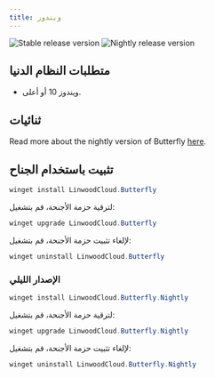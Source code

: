 ```yaml
---
title: ويندوز
---
```


![Stable release version](https://img.shields.io/badge/dynamic/yaml?color=c4840d&label=Stable&query=%24.version&url=https%3A%2F%2Fraw.githubusercontent.com%2FLinwoodDev%2Fbutterfly%2Fstable%2Fapp%2Fpubspec.yaml&style=for-the-badge)
![Nightly release version](https://img.shields.io/badge/dynamic/yaml?color=f7d28c&label=Nightly&query=%24.version&url=https%3A%2F%2Fraw.githubusercontent.com%2FLinwoodDev%2Fbutterfly%2Fnightly%2Fapp%2Fpubspec.yaml&style=for-the-badge)


## متطلبات النظام الدنيا

- ويندوز 10 أو أعلى.

## ثنائيات

<Tabs>
<TabItem label="Stable">
  <CardGrid>
    <DownloadButton after="/downloads/post-windows" href="https://github.com/LinwoodDev/butterfly/releases/download/stable/linwood-butterfly-windows-setup-x86_64.exe" title="Setup"/>
    <DownloadButton after="/downloads/post-windows" href="https://github.com/LinwoodDev/butterfly/releases/download/stable/linwood-butterfly-windows-x86_64.zip" title="Portable"/>
  </CardGrid>
</TabItem>
<TabItem label="Nightly">
  <CardGrid>
    <DownloadButton after="/downloads/post-windows" href="https://github.com/LinwoodDev/butterfly/releases/download/nightly/linwood-butterfly-windows-setup-x86_64.exe" title="Setup"/>
    <DownloadButton after="/downloads/post-windows" href="https://github.com/LinwoodDev/butterfly/releases/download/nightly/linwood-butterfly-windows-x86_64.zip" title="Portable"/>
  </CardGrid>
</TabItem>
</Tabs>

Read more about the nightly version of Butterfly [here](/community/nightly).

## تثبيت باستخدام الجناح

```powershell
winget install LinwoodCloud.Butterfly
```

لترقية حزمة الأجنحة، قم بتشغيل:

```powershell
winget upgrade LinwoodCloud.Butterfly
```

لإلغاء تثبيت حزمة الأجنحة، قم بتشغيل:

```powershell
winget uninstall LinwoodCloud.Butterfly
```

### الإصدار الليلي

```powershell
winget install LinwoodCloud.Butterfly.Nightly
```

لترقية حزمة الأجنحة، قم بتشغيل:

```powershell
winget upgrade LinwoodCloud.Butterfly.Nightly
```

لإلغاء تثبيت حزمة الأجنحة، قم بتشغيل:

```powershell
winget uninstall LinwoodCloud.Butterfly.Nightly
```
